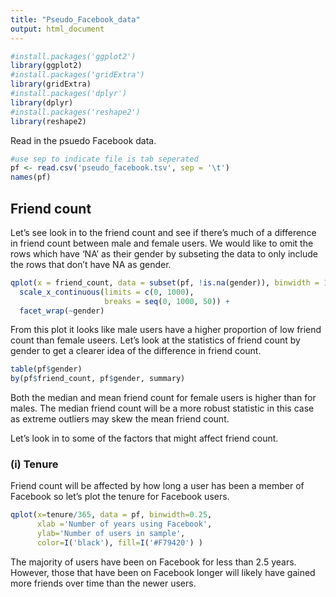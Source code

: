 ```yaml
---
title: "Pseudo_Facebook_data"
output: html_document
---
```

```r
#install.packages('ggplot2')
library(ggplot2)
#install.packages('gridExtra')
library(gridExtra)
#install.packages('dplyr')
library(dplyr)
#install.packages('reshape2')
library(reshape2)
```

Read in the psuedo Facebook data.
```r
#use sep to indicate file is tab seperated
pf <- read.csv('pseudo_facebook.tsv', sep = '\t')
names(pf)
```

## Friend count
Let's see look in to the friend count and see if there's much of a difference in friend count between male and female users. We would like to omit the rows which have 'NA' as their gender by subseting the data to only include the rows that don't have NA as gender.
```r
qplot(x = friend_count, data = subset(pf, !is.na(gender)), binwidth = 10) +
  scale_x_continuous(limits = c(0, 1000),
                     breaks = seq(0, 1000, 50)) +
  facet_wrap(~gender)
```
From this plot it looks like male users have a higher proportion of low friend count 
than female useers. Let's look at the statistics of friend count by gender to 
get a clearer idea of the difference in friend count.
```r
table(pf$gender)
by(pf$friend_count, pf$gender, summary)
```
Both the median and mean friend count for female users is higher than for males. 
The median friend count will be a more robust statistic in this case as extreme 
outliers may skew the mean friend count. 

Let's look in to some of the factors that might affect friend count.

### (i) Tenure
Friend count will be affected by how long a user has been a member of Facebook so let's plot the tenure for Facebook users.
```r
qplot(x=tenure/365, data = pf, binwidth=0.25, 
      xlab ='Number of years using Facebook',
      ylab='Number of users in sample',
      color=I('black'), fill=I('#F79420') )
```
The majority of users have been on Facebook for less than 2.5 years. However, 
those that have been on Facebook longer will likely have gained more friends over
time than the newer users. 























